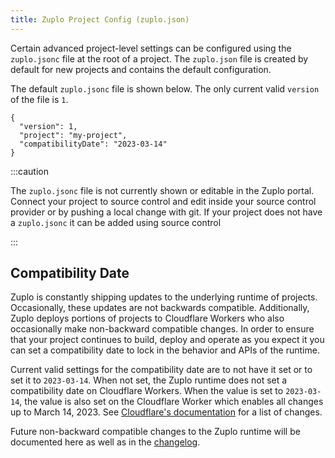 ```yaml
---
title: Zuplo Project Config (zuplo.json)
---
```


Certain advanced project-level settings can be configured using the
`zuplo.jsonc` file at the root of a project. The `zuplo.json` file is created by
default for new projects and contains the default configuration.

The default `zuplo.jsonc` file is shown below. The only current valid `version`
of the file is `1`.

```jsonc
{
  "version": 1,
  "project": "my-project",
  "compatibilityDate": "2023-03-14"
}
```

:::caution

The `zuplo.jsonc` file is not currently shown or editable in the Zuplo portal.
Connect your project to source control and edit inside your source control
provider or by pushing a local change with git. If your project does not have a
`zuplo.jsonc` it can be added using source control

:::

## Compatibility Date

Zuplo is constantly shipping updates to the underlying runtime of projects.
Occasionally, these updates are not backwards compatible. Additionally, Zuplo
deploys portions of projects to Cloudflare Workers who also occasionally make
non-backward compatible changes. In order to ensure that your project continues
to build, deploy and operate as you expect it you can set a compatibility date
to lock in the behavior and APIs of the runtime.

Current valid settings for the compatibility date are to not have it set or to
set it to `2023-03-14`. When not set, the Zuplo runtime does not set a
compatibility date on Cloudflare Workers. When the value is set to `2023-03-14`,
the value is also set on the Cloudflare Worker which enables all changes up to
March 14, 2023. See
[Cloudflare's documentation](https://developers.cloudflare.com/workers/platform/compatibility-dates/)
for a list of changes.

Future non-backward compatible changes to the Zuplo runtime will be documented
here as well as in the [changelog](https://zuplo.com/changelog).
